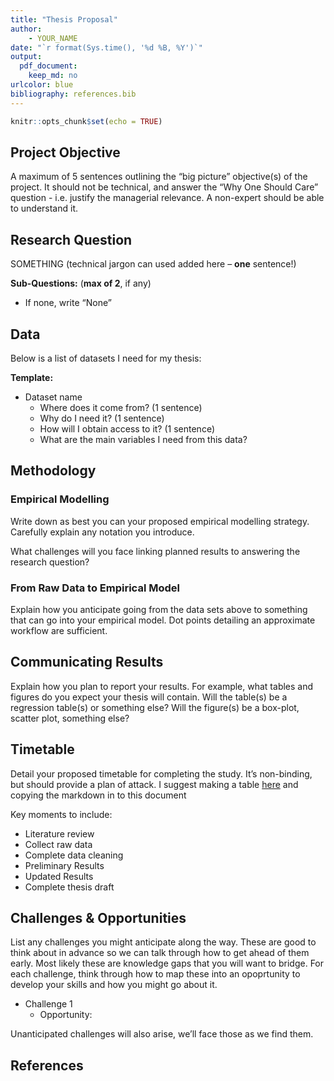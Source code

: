```yaml
---
title: "Thesis Proposal"
author:
    - YOUR_NAME
date: "`r format(Sys.time(), '%d %B, %Y')`"
output: 
  pdf_document:
    keep_md: no
urlcolor: blue
bibliography: references.bib
---
```


```r
knitr::opts_chunk$set(echo = TRUE)
```

## Project Objective

A maximum of 5 sentences outlining the "big picture" objective(s) of the project.
It should not be technical, and answer the "Why One Should Care" question - i.e. justify the managerial relevance.
A non-expert should be able to understand it.

## Research Question

SOMETHING (technical jargon can used added here -- **one** sentence!)

**Sub-Questions:** (**max of 2**, if any)

* If none, write "None"

## Data

Below is a list of datasets I need for my thesis:

**Template:**

* Dataset name
  * Where does it come from? (1 sentence)
  * Why do I need it? (1 sentence)
  * How will I obtain access to it? (1 sentence)
  * What are the main variables I need from this data?

## Methodology

### Empirical Modelling

Write down as best you can your proposed empirical modelling strategy.
Carefully explain any notation you introduce.

What challenges will you face linking planned results to answering the research question?

### From Raw Data to Empirical Model

Explain how you anticipate going from the data sets above to something that can go into your empirical model.
Dot points detailing an approximate workflow are sufficient.

## Communicating Results

Explain how you plan to report your results. 
For example, what tables and figures do you expect your thesis will contain.
Will the table(s) be a regression table(s) or something else?
Will the figure(s) be a box-plot, scatter plot, something else?

## Timetable

Detail your proposed timetable for completing the study.
It's non-binding, but should provide a plan of attack.
I suggest making a table [here](https://www.tablesgenerator.com/markdown_tables) and copying the markdown in to this document

Key moments to include:

* Literature review 
* Collect raw data
* Complete data cleaning
* Preliminary Results
* Updated Results
* Complete thesis draft

## Challenges & Opportunities

List any challenges you might anticipate along the way.
These are good to think about in advance so we can talk through how to get ahead of them early.
Most likely these are knowledge gaps that you will want to bridge.
For each challenge, think through how to map these into an opoprtunity to develop your skills and how you might go about it.

* Challenge 1
  * Opportunity:

Unanticipated challenges will also arise, we'll face those as we find them.

## References